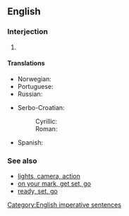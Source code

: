 ==English==

===Interjection===
{{en-interj|pos=[[ready]], [[aim]], [[fire]][[!]]}}

# {{non-gloss definition|A sequence of commands used to order soldiers to carefully fire their weapons}}

====Translations====
{{rftrans}}
{{trans-top|sequence of commands}}
* Norwegian: {{t|no|klar, sikt, fyr}}
* Portuguese: {{t|pt|preparar, apontar, fogo}}
* Russian: {{t|ru|внимание, целься, огонь|alt=внимание, целься, огонь!|tr=vnimánije, cél'sja, ogón'!}}
{{trans-mid}}
* Serbo-Croatian:
*: Cyrillic: {{t|sh|спреми се, нишани, пали|alt=спреми се, нишани, пали!|sc=Cyrl|xs=Serbo-Croatian}}
*: Roman: {{t|sh|spremi se, nišani, pali|alt=spremi se, nišani, pali!|xs=Serbo-Croatian}}
* Spanish: {{t|es|¡listos, apunten, fuego!}}
{{trans-bottom}}

===See also===
* [[lights, camera, action]]
* [[on your mark, get set, go]]
* [[ready, set, go]]

[[Category:English imperative sentences]]